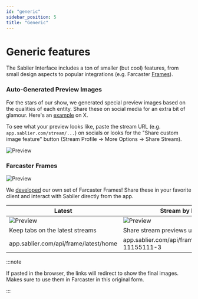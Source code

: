 ```yaml
---
id: "generic"
sidebar_position: 5
title: "Generic"
---
```


# Generic features

The Sablier Interface includes a ton of smaller (but cool) features, from small design aspects to popular integrations
(e.g. Farcaster [Frames](https://docs.farcaster.xyz/learn/what-is-farcaster/frames)).

### Auto-Generated Preview Images

For the stars of our show, we generated special preview images based on the qualities of each entity. Share these on
social media for an extra bit of glamour. Here's an [example](https://x.com/Sablier/status/1798010170133692730) on X.

To see what your preview looks like, paste the stream URL (e.g. `app.sablier.com/stream/...`) on socials or looks for
the "Share custom image feature" button (Stream Profile → More Options → Share Stream).

![Preview](/screenshots/preview.png)

### Farcaster Frames

![Preview](/img/frame/farcaster.jpg)

We [developed](https://x.com/razgraf/status/1779208294264955316) our own set of Farcaster Frames! Share these in your
favorite client and interact with Sablier directly from the app.

| Latest                                  | Stream by ID                                    |
| --------------------------------------- | ----------------------------------------------- |
| ![Preview](/img/frame/frame-latest.png) | ![Preview](/img/frame/frame-stream.png)         |
| Keep tabs on the latest streams         | Share stream previews using their ID            |
| app.sablier.com/api/frame/latest/home   | app.sablier.com/api/frame/stream/LL2-11155111-3 |

:::note

If pasted in the browser, the links will redirect to show the final images. Makes sure to use them in Farcaster in this
original form.

:::
